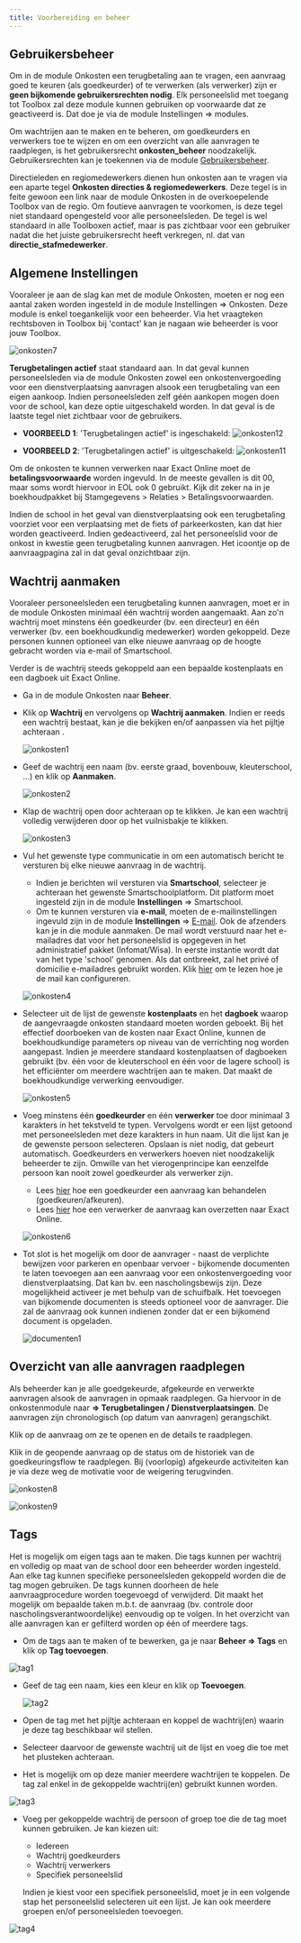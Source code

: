 ```yaml
---
title: Voorbereiding en beheer 
---
```


## Gebruikersbeheer

Om in de module Onkosten een terugbetaling aan te vragen, een aanvraag goed te keuren (als goedkeurder) of te verwerken (als verwerker) zijn er **geen bijkomende gebruikersrechten nodig**. Elk personeelslid met toegang tot Toolbox zal deze module kunnen gebruiken op voorwaarde dat ze geactiveerd is. Dat doe je via de module Instellingen => modules.

Om wachtrijen aan te maken en te beheren, om goedkeurders en verwerkers toe te wijzen en om een overzicht van alle aanvragen te raadplegen, is het gebruikersrecht **onkosten_beheer** noodzakelijk. Gebruikersrechten kan je toekennen via de module [Gebruikersbeheer](/gebruikersbeheer).

Directieleden en regiomedewerkers dienen hun onkosten aan te vragen via een aparte tegel **Onkosten directies & regiomedewerkers**. Deze tegel is in feite gewoon een link naar de module Onkosten in de overkoepelende Toolbox van de regio. Om foutieve aanvragen te voorkomen, is deze tegel niet standaard opengesteld voor alle personeelsleden. De tegel is wel standaard in alle Toolboxen actief, maar is pas zichtbaar voor een gebruiker nadat die het juiste gebruikersrecht heeft verkregen, nl. dat van **directie_stafmedewerker**.

## Algemene Instellingen 

Vooraleer je aan de slag kan met de module Onkosten, moeten er nog een aantal zaken worden ingesteld in de module Instellingen => Onkosten. Deze module is enkel toegankelijk voor een beheerder. Via het vraagteken rechtsboven in Toolbox bij 'contact' kan je nagaan wie beheerder is voor jouw Toolbox.

![onkosten7](./onkosten7.PNG)

**Terugbetalingen actief** staat standaard aan. In dat geval kunnen personeelsleden via de module Onkosten zowel een onkostenvergoeding voor een dienstverplaatsing aanvragen alsook een terugbetaling van een eigen aankoop. Indien personeelsleden zelf géén aankopen mogen doen voor de school, kan deze optie uitgeschakeld worden. In dat geval is de laatste tegel niet zichtbaar voor de gebruikers.

- **VOORBEELD 1**: 'Terugbetalingen actief' is ingeschakeld:
![onkosten12](./onkosten12.PNG)

- **VOORBEELD 2**: 'Terugbetalingen actief' is uitgeschakeld:
![onkosten11](./onkosten11.PNG)

Om de onkosten te kunnen verwerken naar Exact Online moet de **betalingsvoorwaarde** worden ingevuld. In de meeste gevallen is dit 00, maar soms wordt hiervoor in EOL ook 0 gebruikt. Kijk dit zeker na in je boekhoudpakket bij Stamgegevens > Relaties > Betalingsvoorwaarden. 

Indien de school in het geval van dienstverplaatsing ook een terugbetaling voorziet voor een verplaatsing met de fiets of parkeerkosten, kan dat hier worden geactiveerd. Indien gedeactiveerd, zal het personeelslid voor de onkost in kwestie geen terugbetaling kunnen aanvragen. Het icoontje op de aanvraagpagina zal in dat geval onzichtbaar zijn. 

## Wachtrij aanmaken

Vooraleer personeelsleden een terugbetaling kunnen aanvragen, moet er in de module Onkosten minimaal één wachtrij worden aangemaakt. Aan zo'n wachtrij moet minstens één goedkeurder (bv. een directeur) en één verwerker (bv. een boekhoudkundig medewerker) worden gekoppeld. Deze personen kunnen optioneel van elke nieuwe aanvraag op de hoogte gebracht worden via e-mail of Smartschool. 

Verder is de wachtrij steeds gekoppeld aan een bepaalde kostenplaats en een dagboek uit Exact Online. 

- Ga in de module Onkosten naar **Beheer**.  

- Klik op **Wachtrij** en vervolgens op **Wachtrij aanmaken**. Indien er reeds een wachtrij bestaat, kan je die bekijken en/of aanpassen via het pijltje achteraan <LegacyAction img="PijlOnder.png"/>.

    ![onkosten1](./onkosten1.png)

- Geef de wachtrij een naam (bv. eerste graad, bovenbouw, kleuterschool, ...) en klik op **Aanmaken**.

    ![onkosten2](./onkosten2.png)

- Klap de wachtrij open door achteraan op <LegacyAction img="PijlOnder.png"/> te klikken. Je kan een wachtrij volledig verwijderen door op het vuilnisbakje <LegacyAction img="remove4.PNG"/>te klikken.

    ![onkosten3](./onkosten3.png)

- Vul het gewenste type communicatie in om een automatisch bericht te versturen bij elke nieuwe aanvraag in de wachtrij. 
    - Indien je berichten wil versturen via **Smartschool**, selecteer je achteraan het gewenste Smartschoolplatform. Dit platform moet ingesteld zijn in de module **Instellingen** => Smartschool. 
    - Om te kunnen versturen via **e-mail**, moeten de e-mailinstellingen ingevuld zijn in de module **Instellingen** => [E-mail](/e-mail/). Ook de afzenders kan je in die module aanmaken. De mail wordt verstuurd naar het e-mailadres dat voor het personeelslid is opgegeven in het administratief pakket (Infomat/Wisa). In eerste instantie wordt dat van het type 'school' genomen. Als dat ontbreekt, zal het privé of domicilie e-mailadres gebruikt worden. Klik [hier](/e-mail/) om te lezen hoe je de mail kan configureren.

  ![onkosten4](./onkosten4.png)

- Selecteer uit de lijst de gewenste **kostenplaats** en het **dagboek** waarop de aangevraagde onkosten standaard moeten worden geboekt. Bij het effectief doorboeken van de kosten naar Exact Online, kunnen de boekhoudkundige parameters op niveau van de verrichting nog worden aangepast. Indien je meerdere standaard kostenplaatsen of dagboeken gebruikt (bv. één voor de kleuterschool en één voor de lagere school) is het efficiënter om meerdere wachtrijen aan te maken. Dat maakt de boekhoudkundige verwerking eenvoudiger.

    ![onkosten5](./onkosten5.png) 

- Voeg minstens één **goedkeurder** en één **verwerker** toe door minimaal 3 karakters in het tekstveld te typen. Vervolgens wordt er een lijst getoond met personeelsleden met deze karakters in hun naam. Uit die lijst kan je de gewenste persoon selecteren. Opslaan is niet nodig, dat gebeurt automatisch. Goedkeurders en verwerkers hoeven niet noodzakelijk beheerder te zijn. Omwille van het vierogenprincipe kan eenzelfde persoon kan nooit zowel goedkeurder als verwerker zijn. 
    
    - Lees [hier](/aanvraag_behandelen) hoe een goedkeurder een aanvraag kan behandelen (goedkeuren/afkeuren). 
    - Lees [hier](/aanvraag_verwerken) hoe een verwerker de aanvraag kan overzetten naar Exact Online. 

    ![onkosten6](./onkosten6.png) 

- Tot slot is het mogelijk om door de aanvrager - naast de verplichte bewijzen voor parkeren en openbaar vervoer - bijkomende documenten te laten toevoegen aan een aanvraag voor een onkostenvergoeding voor dienstverplaatsing. Dat kan bv. een nascholingsbewijs zijn. Deze mogelijkheid activeer je met behulp van de schuifbalk. 
Het toevoegen van bijkomende documenten is steeds optioneel voor de aanvrager. Die zal de aanvraag ook kunnen indienen zonder dat er een bijkomend document is opgeladen. 

    ![documenten1](./documenten1.png) 

## Overzicht van alle aanvragen raadplegen

Als beheerder kan je alle goedgekeurde, afgekeurde en verwerkte aanvragen alsook de aanvragen in opmaak raadplegen. Ga hiervoor in de onkostenmodule naar <LegacyAction img="beheer1.PNG"/> **=> Terugbetalingen / Dienstverplaatsingen**. De aanvragen zijn chronologisch (op datum van aanvragen) gerangschikt. 

Klik op de aanvraag om ze te openen en de details te raadplegen. 

Klik in de geopende aanvraag op de status om de historiek van de goedkeuringsflow te raadplegen. Bij (voorlopig) afgekeurde activiteiten kan je via deze weg de motivatie voor de weigering terugvinden.

![onkosten8](./onkosten8.png) 

![onkosten9](./onkosten9.png) 

## Tags

Het is mogelijk om eigen tags aan te maken. Die tags kunnen per wachtrij en volledig op maat van de school door een beheerder worden ingesteld. Aan elke tag kunnen specifieke personeelsleden gekoppeld worden die de tag mogen gebruiken. De tags kunnen doorheen de hele aanvraagprocedure worden toegevoegd of verwijderd. Dit maakt het mogelijk om bepaalde taken m.b.t. de aanvraag (bv. controle door nascholingsverantwoordelijke) eenvoudig op te volgen. In het overzicht van alle aanvragen kan er gefilterd worden op één of meerdere tags. 

- Om de tags aan te maken of te bewerken, ga je naar **Beheer => Tags** en klik op **Tag toevoegen**.

![tag1](./tag1.png) 

- Geef de tag een naam, kies een kleur en klik op **Toevoegen**. 

    ![tag2](./tag2.png) 

- Open de tag met het pijltje <LegacyAction img="PijlOnder.png"/> achteraan en koppel de wachtrij(en) waarin je deze tag beschikbaar wil stellen. 

- Selecteer daarvoor de gewenste wachtrij uit de lijst en voeg die toe met het plusteken achteraan. 

- Het is mogelijk om op deze manier meerdere wachtrijen te koppelen. De tag zal enkel in de gekoppelde wachtrij(en) gebruikt kunnen worden.

![tag3](./tag3.png) 

- Voeg per gekoppelde wachtrij de persoon of groep toe die de tag moet kunnen gebruiken. Je kan kiezen uit:
    - Iedereen
    - Wachtrij goedkeurders
    - Wachtrij verwerkers
    - Specifiek personeelslid
    
    Indien je kiest voor een specifiek personeelslid, moet je in een volgende stap het personeelslid selecteren uit een lijst. Je kan ook meerdere groepen en/of personeelsleden toevoegen. 

![tag4](./tag4.png) 
   



